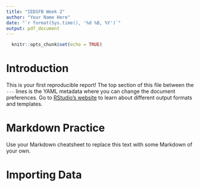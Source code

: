 ```yaml
---
title: "IEDSFB Week 2"
author: "Your Name Here"
date: "`r format(Sys.time(), '%d %B, %Y')`"
output: pdf_document
---
```


```r
  knitr::opts_chunk$set(echo = TRUE)
```

# Introduction

This is your first reproducible report! The top section of this file between the `---` lines is the YAML metadata where you can change the document preferences. Go to [RStudio's website](http://rmarkdown.rstudio.com/formats.html) to learn about different output formats and templates.

# Markdown Practice

Use your Markdown cheatsheet to replace this text with some Markdown of your own.

# Importing Data

```r

```

```r

```

```r

```

```r

```